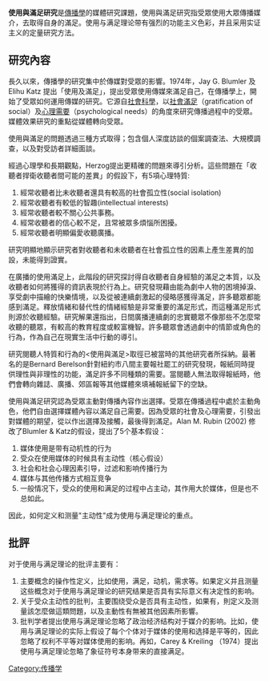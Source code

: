 '''使用與滿足研究'''是[[傳播學|傳播學]]的媒體研究課題，使用與滿足研究指受眾使用大眾傳播媒介，去取得自身的滿足。使用与满足理论带有强烈的功能主义色彩，并且采用实证主义的定量研究方法。

== 研究內容 ==
長久以來，傳播學的研究集中於傳媒對受眾的影響。1974年，Jay G. Blumler 及 Elihu Katz 提出「使用及滿足」，提出受眾使用傳媒來滿足自己，在傳播學上，開始了受眾如何運用傳媒的研究。它源自[[社會科學|社會科學]]，以[[社會滿足|社會滿足]]（gratification of social）及[[心理需要|心理需要]]（psychological needs）的角度來研究傳播過程中的受眾。媒體效果研究的重點從媒體轉向受眾。

使用與滿足的問題透過三種方式取得；包含個人深度訪談的個案調查法、大規模調查，以及對受訪者詳細面談。

經過心理學和長期觀點，Herzog提出更精確的問題來導引分析。這些問題在「收聽者捍衛收聽者間可能的差異」的假設下，有5項心理特質:
#經常收聽者比未收聽者還具有較高的社會孤立性(social isolation)
#經常收聽者有較低的智趣(intellectual interests)
#經常收聽者較不關心公共事務。
#經常收聽者的信心較不足，且常被眾多煩惱所困擾。
#經常收聽者明顯偏愛收聽廣播。
研究明顯地顯示研究者對收聽者和未收聽者在社會孤立性的因素上產生差異的加設，未能得到證實。

在廣播的使用滿足上，此階段的研究探討得自收聽者自身經驗的滿足之本質，以及收聽者如何將獲得的資訊表現於行為上。研究發現藉由能為劇中人物的困境掉淚、享受劇中描繪的快樂情境，以及從被連續劇激起的侵略感獲得滿足，許多聽眾都能感到滿足。釋放情緒和替代性的情緒經驗是非常重要的滿足形式，而這種滿足形式則源於收聽經驗。研究解果還指出，日間廣播連續劇的忠實聽眾不像那些不怎麼常收聽的聽眾，有較高的教育程度或較富機智。許多聽眾會透過劇中的情節或角色的行為，作為自己在現實生活中行動的導引。

研究閱聽人特質和行為的<使用與滿足>取徑已被當時的其他研究者所採納。最著名的是Bernard Berelson針對紐約市八間主要報社罷工的研究發現，報紙同時提供理性與非理性的功能，滿足許多不同種類的需要。當閱聽人無法取得報紙時，他們會轉向雜誌、廣播、郊區報等其他媒體來填補報紙留下的空缺。

使用與滿足研究認為受眾主動對傳播內容作出選擇。受眾在傳播過程中處於主動角色，他們自由選擇媒體內容以滿足自己需要。因為受眾的社會及心理需要，引發出對媒體的期望，從以作出選擇及接觸，最後得到滿足。Alan M. Rubin (2002) 修改了Blumler & Katz的假设，提出了5个基本假设：
#媒体使用是带有动机性的行为
#受众在使用媒体的时候具有主动性（核心假设）
#社会和社会心理因素引导，过滤和影响传播行为
#媒体与其他传播方式相互竞争
#一般情况下，受众的使用和满足的过程中占主动，其作用大於媒体，但是也不总如此。

因此，如何定义和测量"主动性"成为使用与满足理论的重点。

== 批評 ==
对于使用与满足理论的批评主要有：
#主要概念的操作性定义，比如使用，满足，动机，需求等。如果定义并且测量这些概念对于使用与满足理论的研究结果是否具有实际意义有决定性的影响。
#关于受众主动性的批判，主要围绕受众是否具有主动性，如果有，則定义及测量該怎麼做這類問題，以及主動性有無被其他因素所影響。
#批判学者提出使用与满足理论忽略了政治经济结构对于媒介的影响。比如，使用与满足理论的实际上假设了每个个体对于媒体的使用和选择是平等的，因此忽略了权利不平等对媒体使用的影响。再如，Carey & Kreiling （1974）提出使用与满足理论忽略了象征符号本身带来的直接满足。



{{傳播理論}}

[[Category:传播学|Category:传播学]]